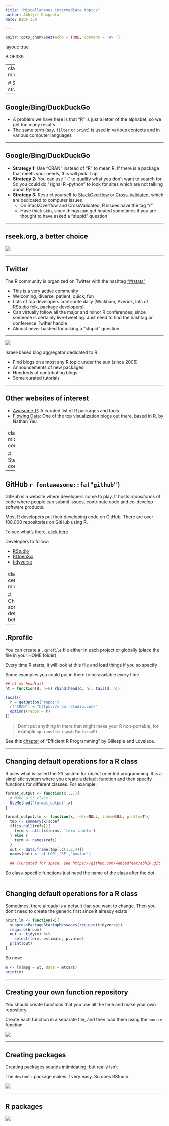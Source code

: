 ```yaml
---
title: "Miscellaneous intermediate topics"
author: Abhijit Dasgupta
date: BIOF 339

---
```


```r
knitr::opts_chunk$set(echo = TRUE, comment = '#> ')
```

layout: true

<div class="my-header">
<span>BIOF339</span></div>

---
class: middle,center

# Search strategies 

---

## Google/Bing/DuckDuckGo

+ A problem we have here is that "R" is just a letter of the alphabet, so we get too many results
+ The same term (say, `filter` or `print`) is used in various contexts and in various computer languages

---

## Google/Bing/DuckDuckGo


+ **Strategy 1:** Use "CRAN" instead of "R" to mean R. If there is a package that meets your needs, this will pick it up
+ **Strategy 2:** You can use "-" to qualify what you don't want to search for. So you could do "signal R -python" to look for sites which are not talking about Python
+ **Strategy 3:** Restrict yourself to [StackOverflow](https://stackoverflow.com) or [Cross-Validated](https://stats.stackexchange.com/), which are dedicated to computer issues
    - On StackOverflow and CrossValidated, R issues have the tag "r"
    - Have thick skin, since things can get heated sometimes if you are thought to have asked a "stupid" question

---

## rseek.org, a better choice

![](img/rseek.png)

---

## Twitter

The R community is organized on Twitter with the hashtag ["#rstats"](https://twitter.com/search?q=%23rstats&src=typed_query)

- This is a very active community
- Welcoming, diverse, patient, quick, fun
- Lots of top developers contribute daily (Wickham, Averick, lots of RStudio folk, package developers)
- Can virtually follow all the major and minor R conferences, since someone is certainly live-tweeting. Just need to find the hashtag or conference Twitter handle
- Almost never bashed for asking a "stupid" question

---

[![](img/rbloggers.png)](https://www.r-bloggers.com/)

Israel-based blog aggregator dedicated to R.

- Find blogs on almost any R topic under the sun (since 2005)
- Announcements of new packages
- Hundreds of contributing blogs
- Some curated tutorials

---

## Other websites of interest

- [Awesome-R](https://awesome-r.com/): A curated list of R packages and tools
- [Flowing Data](https://flowingdata.com/): One of the top visualization blogs out there, based in R, by Nathan Yau


---
class: middle, center

# Stealing code

---

## GitHub `r fontawesome::fa("github")`

GitHub is a website where developers come to play. It hosts *repositories* of code where people can submit issues, contribute code and co-develop software products. 

Most R developers put their developing code on GitHub. There are over 108,000 repositories on GitHub using R. 

To see what's there, [click here](https://github.com/search?l=R&q=R&type=Repositories)

Developers to follow:

- [RStudio](https://github.com/rstudio)
- [ROpenSci](https://github.com/ropensci)
- [tidyverse](https://github.com/tidyverse/)


---
class: center, middle

# Changing some default behaviors

---

## .Rprofile

You can create a `.Rprofile` file either in each project or globally (place the file in your HOME folder)

Every time R starts, it will look at this file and load things if you so specify

Some examples you could put in there to be available every time

```r
## ht == headtail
ht = function(d, n=6) rbind(head(d, n), tail(d, n))

local({
  r = getOption("repos")             
  r["CRAN"] = "https://cran.rstudio.com/"
  options(repos = r)
})
```

> Don't put anything in there that might make your R non-portable, for example `options(stringsAsFactors=F)`.

See this [chapter](https://csgillespie.github.io/efficientR/3-3-r-startup.html#r-startup) of "Efficient R Programming" by Gillespie and Lovelace. 


---

## Changing default operations for a R class

R uses what is called the *S3* system for object oriented programming. It is a simplistic system where you create a default function and then specify functions for different classes. For example:

```r
format_output <- function(x,...){
  # Make a S3 class
  UseMethod('format_output',x)
}

format_output.lm <- function(x, refs=NULL, labs=NULL, pretty=T){
  tmp <- summary(x)$coef
  if(is.null(refs)){
    term <- attr(x$terms, 'term.labels')
  } else {
    term <- names(refs)
  }
  out <- data.frame(tmp[,c(1,2,4)])
  names(out) <- c('LOR','SE','pvalue')
  
  ## Truncated for space, see https://github.com/webbedfeet/abhiR.git
```

So class-specific functions just need the name of the class after the dot.

---

## Changing default operations for a R class

Sometimes, there already is a default that you want to change. Then you don't need to create the generic first since it already exists

```r
print.lm <- function(x){
  suppressPackageStartupMessages(require(tidyverse))
  require(broom)
  out <- tidy(x) %>% 
    select(term, estimate, p.value)
  print(out)
}
```

So now:

```r
m <- lm(mpg ~ wt, data = mtcars)
print(m)
```

---

## Creating your own function repository

You should create functions that you use all the time and make your own repository

Create each function in a separate file, and then load them using the `source` function.

![](img/repo.png)

---

## Creating packages

Creating packages sounds intimidating, but really isn't

The `devtools` package makes it very easy. So does RStudio.

![](img/pkg_rstudio.png)

---

## R packages

[![](img/rpkg_book.png)](http://r-pkgs.had.co.nz/)
